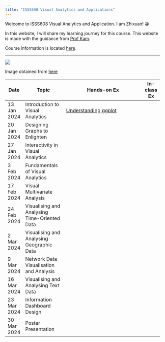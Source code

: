 ```yaml
---
title: "ISSS608 Visual Analytics and Applications"
---
```


Welcome to ISSS608 Visual Analytics and Application. I am Zhixuan! 😀

In this website, I will share my learning journey for this course. This website is made with the guidance from [Prof Kam](https://faculty.smu.edu.sg/profile/kam-tin-seong-486).

Course information is located [here](https://isss608-ay2023-24jan.netlify.app/lesson).

------------------------------------------------------------------------

![](images/Vaa_logo.jpg)

Image obtained from [here](https://wiki.smu.edu.sg/1920t2isss608/File:Vaa_logo.jpg)

| Date        | Topic                                        | Hands-on Ex                                                                                     | In-class Ex |
|-------------|----------------------------------------------|-------------------------------------------------------------------------------------------------|-------------|
| 13 Jan 2024 | Introduction to Visual Analytics             | [Understanding ggplot](https://czx-isss608.netlify.app/hands_on_ex/hands_on_ex01/hands_on_ex01) |             |
| 20 Jan 2024 | Designing Graphs to Enlighten                |                                                                                                 |             |
| 27 Jan 2024 | Interactivity in Visual Analytics            |                                                                                                 |             |
| 3 Feb 2024  | Fundamentals of Visual Analytics             |                                                                                                 |             |
| 17 Feb 2024 | Visual Multivariate Analysis                 |                                                                                                 |             |
| 24 Feb 2024 | Visualising and Analysing Time-Oriented Data |                                                                                                 |             |
| 2 Mar 2024  | Visualising and Analysing Geographic Data    |                                                                                                 |             |
| 9 Mar 2024  | Network Data Visualisation and Analysis      |                                                                                                 |             |
| 16 Mar 2024 | Visualising and Analysing Text Data          |                                                                                                 |             |
| 23 Mar 2024 | Information Dashboard Design                 |                                                                                                 |             |
| 30 Mar 2024 | Poster Presentation                          |                                                                                                 |             |
